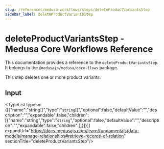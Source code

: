 ```yaml
---
slug: /references/medusa-workflows/steps/deleteProductVariantsStep
sidebar_label: deleteProductVariantsStep
---
```



# deleteProductVariantsStep - Medusa Core Workflows Reference

This documentation provides a reference to the `deleteProductVariantsStep`. It belongs to the `@medusajs/medusa/core-flows` package.

This step deletes one or more product variants.

## Input

<TypeList types={[{"name":"string[]","type":"`string`[]","optional":false,"defaultValue":"","description":"","expandable":false,"children":[{"name":"string","type":"`string`","optional":false,"defaultValue":"","description":"","expandable":false,"children":[]}]}]} expandUrl="https://docs.medusajs.com/learn/fundamentals/data-models/manage-relationships#retrieve-records-of-relation" sectionTitle="deleteProductVariantsStep"/>
